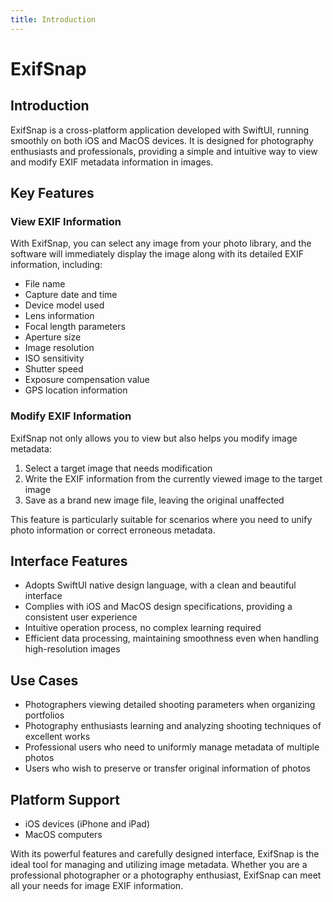 ```yaml
---
title: Introduction
---
```


# ExifSnap

## Introduction

ExifSnap is a cross-platform application developed with SwiftUI, running smoothly on both iOS and MacOS devices. It is designed for photography enthusiasts and professionals, providing a simple and intuitive way to view and modify EXIF metadata information in images.

## Key Features

### View EXIF Information

With ExifSnap, you can select any image from your photo library, and the software will immediately display the image along with its detailed EXIF information, including:

- File name
- Capture date and time
- Device model used
- Lens information
- Focal length parameters
- Aperture size
- Image resolution
- ISO sensitivity
- Shutter speed
- Exposure compensation value
- GPS location information

### Modify EXIF Information

ExifSnap not only allows you to view but also helps you modify image metadata:

1. Select a target image that needs modification
2. Write the EXIF information from the currently viewed image to the target image
3. Save as a brand new image file, leaving the original unaffected

This feature is particularly suitable for scenarios where you need to unify photo information or correct erroneous metadata.

## Interface Features

- Adopts SwiftUI native design language, with a clean and beautiful interface
- Complies with iOS and MacOS design specifications, providing a consistent user experience
- Intuitive operation process, no complex learning required
- Efficient data processing, maintaining smoothness even when handling high-resolution images

## Use Cases

- Photographers viewing detailed shooting parameters when organizing portfolios
- Photography enthusiasts learning and analyzing shooting techniques of excellent works
- Professional users who need to uniformly manage metadata of multiple photos
- Users who wish to preserve or transfer original information of photos

## Platform Support

- iOS devices (iPhone and iPad)
- MacOS computers

With its powerful features and carefully designed interface, ExifSnap is the ideal tool for managing and utilizing image metadata. Whether you are a professional photographer or a photography enthusiast, ExifSnap can meet all your needs for image EXIF information.